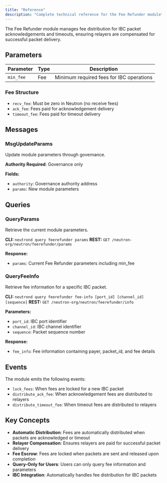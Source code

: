 ```yaml
---
title: "Reference"  
description: "Complete technical reference for the Fee Refunder module"
---
```


The Fee Refunder module manages fee distribution for IBC packet acknowledgements and timeouts, ensuring relayers are compensated for successful packet delivery.

## Parameters

| Parameter | Type | Description |
| --- | --- | --- |
| `min_fee` | Fee | Minimum required fees for IBC operations |

### Fee Structure
- `recv_fee`: Must be zero in Neutron (no receive fees)
- `ack_fee`: Fees paid for acknowledgement delivery  
- `timeout_fee`: Fees paid for timeout delivery

## Messages

### MsgUpdateParams
Update module parameters through governance.

**Authority Required**: Governance only

**Fields:**
- `authority`: Governance authority address
- `params`: New module parameters

## Queries

### QueryParams
Retrieve the current module parameters.

**CLI:** `neutrond query feerefunder params`
**REST:** `GET /neutron-org/neutron/feerefunder/params`

**Response:**
- `params`: Current Fee Refunder parameters including min_fee

### QueryFeeInfo  
Retrieve fee information for a specific IBC packet.

**CLI:** `neutrond query feerefunder fee-info [port_id] [channel_id] [sequence]`
**REST:** `GET /neutron-org/neutron/feerefunder/info`

**Parameters:**
- `port_id`: IBC port identifier
- `channel_id`: IBC channel identifier  
- `sequence`: Packet sequence number

**Response:**
- `fee_info`: Fee information containing payer, packet_id, and fee details

## Events

The module emits the following events:

- `lock_fees`: When fees are locked for a new IBC packet
- `distribute_ack_fee`: When acknowledgement fees are distributed to relayers
- `distribute_timeout_fee`: When timeout fees are distributed to relayers

## Key Concepts

- **Automatic Distribution**: Fees are automatically distributed when packets are acknowledged or timeout
- **Relayer Compensation**: Ensures relayers are paid for successful packet delivery
- **Fee Escrow**: Fees are locked when packets are sent and released upon completion
- **Query-Only for Users**: Users can only query fee information and parameters
- **IBC Integration**: Automatically handles fee distribution for IBC packets 